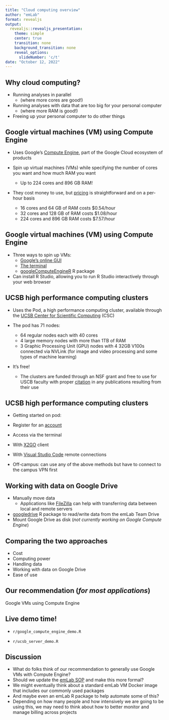 ```yaml
---
title: "Cloud computing overview"
author: "emLab"
format: revealjs
output:
  revealjs::revealjs_presentation:
    theme: simple
    center: true
    transition: none
    background_transition: none
    reveal_options:
      slideNumber: 'c/t'
date: "October 12, 2022"
---
```


## Why cloud computing?

- Running analyses in parallel 
  + (where more cores are good!)   

- Running analyses with data that are too big for your personal computer 
  + (where more RAM is good!)  
  
- Freeing up your personal computer to do other things  

## Google virtual machines (VM) using Compute Engine  

- Uses Google's [Compute Engine](https://cloud.google.com/compute), part of the Google Cloud ecosystem of products  

- Spin up virtual machines (VMs) while specifying the number of cores you want and how much RAM you want  

  + Up to 224 cores and 896 GB RAM!

- They cost money to use, but [pricing](https://cloud.google.com/compute/vm-instance-pricing) is straightforward and on a per-hour basis  

  + 16 cores and 64 GB of RAM costs \$0.54/hour
  + 32 cores and 128 GB of RAM costs \$1.08/hour
  + 224 cores and 896 GB RAM costs \$7.57/hour

## Google virtual machines (VM) using Compute Engine  

- Three ways to spin up VMs: 
  + [Google's online GUI](https://console.cloud.google.com/compute)  
  + [The terminal](https://grantmcdermott.com/ds4e/gce-i.html)  
  + [googleComputeEngineR](https://cloudyr.github.io/googleComputeEngineR/) R package
  
- Can install R Studio, allowing you to run R Studio interactively through your web browser

## UCSB high performance computing clusters

- Uses the Pod, a high performance computing cluster, available through the [UCSB Center for Scientific Computing](https://csc.cnsi.ucsb.edu/) (CSC)  

- The pod has 71 nodes:  

  + 64 regular nodes each with 40 cores  
  + 4 large memory nodes with more than 1TB of RAM  
  + 3 Graphic Processing Unit (GPU) nodes with 4 32GB V100s connected via NVLink (for image and video processing and some types of machine learning)  

- It's free! 

  + The clusters are funded through an NSF grant and free to use for USCB faculty with proper [citation](https://csc.cnsi.ucsb.edu/publications) in any publications resulting from their use 

## UCSB high performance computing clusters

 - Getting started on pod:  
 
  + Register for an [account](https://csc.cnsi.ucsb.edu/forms/user-account)     
  + Access via the terminal    
  + With [X2GO](https://csc.cnsi.ucsb.edu/docs/using-x2go-gui-login-knot-or-pod) client   
  + With [Visual Studio Code](https://code.visualstudio.com/) remote connections    
  + Off-campus: can use any of the above methods but have to connect to the campus VPN first  
  
## Working with data on Google Drive

- Manually move data   
  + Applications like [FileZilla](https://filezilla-project.org/) can help with transferring data between local and remote servers 
- [googledrive](https://googledrive.tidyverse.org/index.html) R package to read/write data from the emLab Team Drive
- Mount Google Drive as disk (*not currently working on Google Compute Engine*)

## Comparing the two approaches

- Cost
- Computing power
- Handling data
- Working with data on Google Drive
- Ease of use

## Our recommendation (*for most applications*)

Google VMs using Compute Engine

## Live demo time!

- `r/google_compute_engine_demo.R`

- `r/ucsb_server_demo.R`

## Discussion

- What do folks think of our recommendation to generally use Google VMs with Compute Engine?
- Should we update the [emLab SOP](https://emlab-ucsb.github.io/SOP/5-high-performance-computing.html) and make this more formal?
- We might eventually think about a standard emLab VM Docker image that includes our commonly used packages
- And maybe even an emLab R package to help automate some of this?
- Depending on how many people and how intensively we are going to be using this, we may need to think about how to better monitor and manage billing across projects